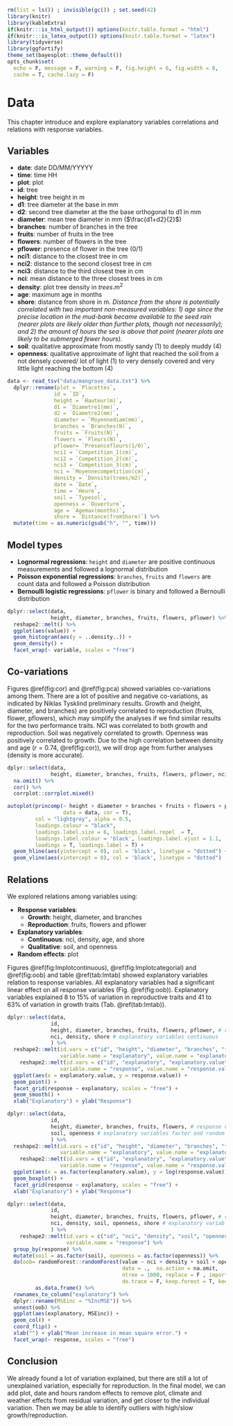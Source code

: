 ```r
rm(list = ls()) ; invisible(gc()) ; set.seed(42)
library(knitr)
library(kableExtra)
if(knitr:::is_html_output()) options(knitr.table.format = "html") 
if(knitr:::is_latex_output()) options(knitr.table.format = "latex") 
library(tidyverse)
library(ggfortify)
theme_set(bayesplot::theme_default())
opts_chunk$set(
  echo = F, message = F, warning = F, fig.height = 6, fig.width = 8,
  cache = T, cache.lazy = F)
```

# Data

This chapter introduce and explore explanatory variables correlations and relations with response variables.


## Variables 

* **date**: date DD/MM/YYYYY
* **time**: time HH
* **plot**: plot
* **id**: tree 
* **height**: tree height in m
* **d1**: tree diameter at the base in mm
* **d2**: second tree diameter at the the base orthogonal to d1 in mm
* **diameter**: mean tree diameter in mm ($\frac{d1+d2}{2}$)
* **branches**: number of branches in the tree
* **fruits**: number of fruits in the tree
* **flowers**:  number of flowers in the tree
* **pflower**: presence of flower in the tree (0/1) 
* **nci1**: distance to the closest tree in cm
* **nci2**: distance to the second closest tree in cm
* **nci3**: distance to the third closest tree in cm
* **nci**: mean distance to the three closest trees in cm
* **density**: plot tree density in $trees.m^2$
* **age**: maximum age in months
* **shore**: distance from shore in m. *Distance from the shore is potentially correlated with two important non-measured variables: 1) age since the precise location in the mud-bank became available to the seed rain (nearer plots are likely older than further plots, though not necessarily); and 2) the amount of hours the sea is above that point (nearer plots are likely to be submerged fewer hours).* 
* **soil**: qualitative approximate from mostly sandy (1) to deeply muddy (4)
* **openness**: qualitative approximate of light that reached the soil from a not densely covered/ lot of light (1) to very densely covered and very little light reaching the bottom (4)

```r
data <- read_tsv("data/mangrove_data.txt") %>% 
  dplyr::rename(plot = `Placettes`,
               id = `ID`,
               height = `Hauteur(m)`,
               d1 = `Diametre1(mm)`,
               d2 = `Diametre2(mm)`,
               diameter = `Moyennediam(mm)`,
               branches = `Branches(N)`,
               fruits = `Fruits(N)`,
               flowers = `Fleurs(N)`,
               pflower= `Presencefleurs(1/0)`,
               nci1 = `Competition_1(cm)`,
               nci2 = `Competition_2(cm)`,
               nci3 = `Competition_3(cm)`,
               nci = `Moyennecompetition(cm)`,
               density = `Densite(trees/m2)`,
               date = `Date`,
               time = `Heure`,
               soil = `Typesol`,
               openness = `Ouverture`,
               age = `Agemax(months)`,
               shore = `Distance(fromShore)`) %>% 
  mutate(time = as.numeric(gsub("h", "", time)))
```
## Model types

* **Lognormal regressions**: `height` and `diameter` are positive continuous measurements and followed a lognormal distribution
* **Poisson exponential regressions**:  `branches`, `fruits` and `flowers` are count data and followed a Poisson distribution
* **Bernoulli logistic regressions**: `pflower` is binary and followed a Bernoulli distribution

```r
dplyr::select(data, 
              height, diameter, branches, fruits, flowers, pflower) %>% 
  reshape2::melt() %>% 
  ggplot(aes(value)) +
  geom_histogram(aes(y = ..density..)) +
  geom_density() +
  facet_wrap(~ variable, scales = "free")
```



## Co-variations

Figures \@ref(fig:cor) and \@ref(fig:pca) showed variables co-variations among them.
There are a lot of positive and negative co-variations, as indicated by Niklas Tysklind preliminary results.
Growth and (height, diameter, and branches) are positively correlated to reproduction (fruits, flower, pflowers),
which may simplify the analyses if we find similar results for the two performance traits.
NCI was correlated to both growth and reproduction.
Soil was negatively correlated to growth.
Openness was positively correlated to growth.
Due to the high correlation between density and age ($r=0.74$, \@ref(fig:cor)),
we will drop age from further analyses (density is more accurate).

```r
dplyr::select(data, 
              height, diameter, branches, fruits, flowers, pflower, nci, density, age, shore, soil, openness) %>% 
  na.omit() %>%
  cor() %>% 
  corrplot::corrplot.mixed()
```

```r
autoplot(princomp(~ height + diameter + branches + fruits + flowers + pflower + nci + density + soil + openness + age + shore,
                  data = data, cor = T),
         col = "lightgrey", alpha = 0.5,
         loadings.colour = "black",
         loadings.label.size = 6, loadings.label.repel	= T,
         loadings.label.colour = 'black', loadings.label.vjust = 1.1,
         loadings = T, loadings.label = T) +
  geom_hline(aes(yintercept = 0), col = 'black', linetype = "dotted") +
  geom_vline(aes(xintercept = 0), col = 'black', linetype = "dotted")
```

## Relations

We explored relations among variables using:

* **Response variables**: 
    * **Growth**: height, diameter, and branches 
    * **Reproduction**: fruits, flowers and pflower
* **Explanatory variables**: 
    * **Continuous**: nci, density, age, and shore
    * **Qualitative**: soil, and openness 
* **Random effects**: plot


Figures \@ref(fig:lmplotcontinuous), \@ref(fig:lmplotcategorial) and \@ref(fig:oob) and table \@ref(tab:lmtab) showed explanatory variables relation to response variables.
All explanatory variables had a significant linear effect on all response variables (Fig. \@ref(fig:oob)).
Explanatory variables explained 8 to 15% of variation in reproductive traits and 41 to 63% of variation in growth traits (Tab. \@ref(tab:lmtab)).

```r
dplyr::select(data,
              id,
              height, diameter, branches, fruits, flowers, pflower, # response variables
              nci, density, shore # explanatory variables continuous
              ) %>% 
  reshape2::melt(id.vars = c("id", "height", "diameter", "branches", "fruits", "flowers", "pflower"),
                 variable.name = "explanatory", value.name = "explanatory.value") %>% 
    reshape2::melt(id.vars = c("id", "explanatory", "explanatory.value"),
                 variable.name = "response", value.name = "response.value") %>% 
  ggplot(aes(x = explanatory.value, y = response.value)) +
  geom_point() +
  facet_grid(response ~ explanatory, scales = "free") +
  geom_smooth() +
  xlab("Explanatory") + ylab("Response")
```

```r
dplyr::select(data,
              id,
              height, diameter, branches, fruits, flowers, # response variables
              soil, openness # explanatory variables factor and random
              ) %>% 
  reshape2::melt(id.vars = c("id", "height", "diameter", "branches", "fruits", "flowers"),
                 variable.name = "explanatory", value.name = "explanatory.value") %>% 
    reshape2::melt(id.vars = c("id", "explanatory", "explanatory.value"),
                 variable.name = "response", value.name = "response.value") %>% 
  ggplot(aes(x = as.factor(explanatory.value), y = log(response.value))) +
  geom_boxplot() +
  facet_grid(response ~ explanatory, scales = "free") +
  xlab("Explanatory") + ylab("Response")
```
```r
dplyr::select(data,
              id,
              height, diameter, branches, fruits, flowers, pflower, # response variables
              nci, density, soil, openness, shore # explanatory variables
              ) %>% 
    reshape2::melt(id.vars = c("id", "nci", "density", "soil", "openness", "shore"),
                   variable.name = "response") %>% 
  group_by(response) %>%
  mutate(soil = as.factor(soil), openness = as.factor(openness)) %>% 
  do(oob= randomForest::randomForest(value ~ nci + density + soil + openness + shore,
                                     data = .,  na.action = na.omit,
                                     ntree = 1000, replace = F , importance = T,
                                     do.trace = F, keep.forest = T, keep.inbag = T)$importance %>% 
         as.data.frame() %>%
  rownames_to_column("explanatory") %>%
  dplyr::rename(MSEinc = "%IncMSE")) %>% 
  unnest(oob) %>% 
  ggplot(aes(explanatory, MSEinc)) +
  geom_col() +
  coord_flip() +
  xlab("") + ylab("Mean increase in mean square error.") +
  facet_wrap(~ response, scales = "free")
```


## Conclusion

We already found a lot of variation explained, but there are still a lot of unexplained variation, especially for reproduction. 
In the final model, we can add plot, date and hours random effects to remove plot, climate and weather effects from residual variation,
and get closer to the individual variation.
Then we may be able to identify outliers with high/slow growth/reproduction.

